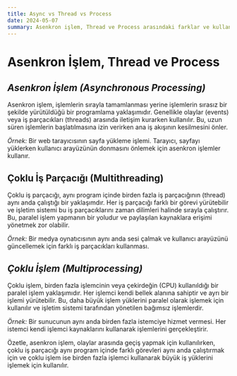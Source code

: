 ```yaml
---
title: Async vs Thread vs Process
date: 2024-05-07
summary: Asenkron işlem, Thread ve Process arasındaki farklar ve kullanım alanları. Asenkron işlem, Thread ve Process örnekleri.
---
```


# Asenkron İşlem, Thread ve Process

## *Asenkron İşlem (Asynchronous Processing)*
Asenkron işlem, işlemlerin sırayla tamamlanması yerine işlemlerin sırasız bir şekilde yürütüldüğü bir programlama yaklaşımıdır. Genellikle olaylar (events) veya iş parçacıkları (threads) arasında iletişim kurarken kullanılır. Bu, uzun süren işlemlerin başlatılmasına izin verirken ana iş akışının kesilmesini önler.

*Örnek:* Bir web tarayıcısının sayfa yükleme işlemi. Tarayıcı, sayfayı yüklerken kullanıcı arayüzünün donmasını önlemek için asenkron işlemler kullanır.

## **Çoklu İş Parçacığı (Multithreading)**
Çoklu iş parçacığı, aynı program içinde birden fazla iş parçacığının (thread) aynı anda çalıştığı bir yaklaşımdır. Her iş parçacığı farklı bir görevi yürütebilir ve işletim sistemi bu iş parçacıklarını zaman dilimleri halinde sırayla çalıştırır. Bu, paralel işlem yapmanın bir yoludur ve paylaşılan kaynaklara erişimi yönetmek zor olabilir.

*Örnek:* Bir medya oynatıcısının aynı anda sesi çalmak ve kullanıcı arayüzünü güncellemek için farklı iş parçacıkları kullanması.

## *Çoklu İşlem (Multiprocessing)*
Çoklu işlem, birden fazla işlemcinin veya çekirdeğin (CPU) kullanıldığı bir paralel işlem yaklaşımıdır. Her işlemci kendi bellek alanına sahiptir ve ayrı bir işlemi yürütebilir. Bu, daha büyük işlem yüklerini paralel olarak işlemek için kullanılır ve işletim sistemi tarafından yönetilen bağımsız işlemlerdir.

*Örnek:* Bir sunucunun aynı anda birden fazla istemciye hizmet vermesi. Her istemci kendi işlemci kaynaklarını kullanarak işlemlerini gerçekleştirir.

Özetle, asenkron işlem, olaylar arasında geçiş yapmak için kullanılırken, çoklu iş parçacığı aynı program içinde farklı görevleri aynı anda çalıştırmak için ve çoklu işlem ise birden fazla işlemci kullanarak büyük iş yüklerini işlemek için kullanılır.